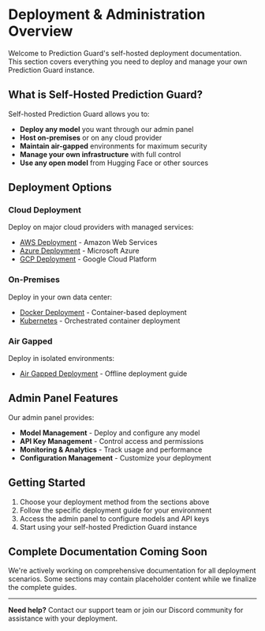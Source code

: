 # Deployment & Administration Overview

Welcome to Prediction Guard's self-hosted deployment documentation. This section covers everything you need to deploy and manage your own Prediction Guard instance.

## What is Self-Hosted Prediction Guard?

Self-hosted Prediction Guard allows you to:

- **Deploy any model** you want through our admin panel
- **Host on-premises** or on any cloud provider
- **Maintain air-gapped** environments for maximum security
- **Manage your own infrastructure** with full control
- **Use any open model** from Hugging Face or other sources

## Deployment Options

### Cloud Deployment
Deploy on major cloud providers with managed services:
- [AWS Deployment](./aws) - Amazon Web Services
- [Azure Deployment](./azure) - Microsoft Azure  
- [GCP Deployment](./gcp) - Google Cloud Platform

### On-Premises
Deploy in your own data center:
- [Docker Deployment](./docker) - Container-based deployment
- [Kubernetes](./kubernetes) - Orchestrated container deployment

### Air Gapped
Deploy in isolated environments:
- [Air Gapped Deployment](./air-gapped) - Offline deployment guide

## Admin Panel Features

Our admin panel provides:

- **Model Management** - Deploy and configure any model
- **API Key Management** - Control access and permissions
- **Monitoring & Analytics** - Track usage and performance
- **Configuration Management** - Customize your deployment

## Getting Started

1. Choose your deployment method from the sections above
2. Follow the specific deployment guide for your environment
3. Access the admin panel to configure models and API keys
4. Start using your self-hosted Prediction Guard instance

## Complete Documentation Coming Soon

We're actively working on comprehensive documentation for all deployment scenarios. Some sections may contain placeholder content while we finalize the complete guides.

---

**Need help?** Contact our support team or join our Discord community for assistance with your deployment.
